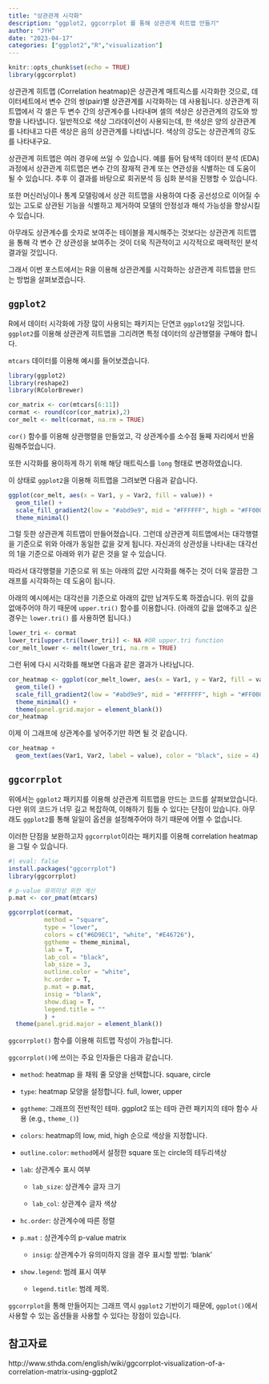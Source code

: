```yaml
---
title: "상관관계 시각화"
description: "ggplot2, ggcorrplot 를 통해 상관관계 히트맵 만들기"
author: "JYH"
date: "2023-04-17"
categories: ["ggplot2","R","visualization"]
---
```


```r
knitr::opts_chunk$set(echo = TRUE)
library(ggcorrplot)
```

상관관계 히트맵 (Correlation heatmap)은 상관관계 매트릭스를 시각화한 것으로, 데이터세트에서 변수 간의 쌍(pair)별 상관관계를 시각화하는 데 사용됩니다. 상관관계 히트맵에서 각 셀은 두 변수 간의 상관계수를 나타내며 셀의 색상은 상관관계의 강도와 방향을 나타냅니다. 일반적으로 색상 그라데이션이 사용되는데, 한 색상은 양의 상관관계를 나타내고 다른 색상은 음의 상관관계를 나타냅니다. 색상의 강도는 상관관계의 강도를 나타내구요.

상관관계 히트맵은 여러 경우에 쓰일 수 있습니다. 예를 들어 탐색적 데이터 분석 (EDA) 과정에서 상관관계 히트맵은 변수 간의 잠재적 관계 또는 연관성을 식별하는 데 도움이 될 수 있습니다. 추후 이 결과를 바탕으로 회귀분석 등 심화 분석을 진행할 수 있습니다.

또한 머신러닝이나 통계 모델링에서 상관 히트맵을 사용하여 다중 공선성으로 이어질 수 있는 고도로 상관된 기능을 식별하고 제거하여 모델의 안정성과 해석 가능성을 향상시킬 수 있습니다.

아무래도 상관계수를 숫자로 보여주는 테이블을 제시해주는 것보다는 상관관계 히트맵을 통해 각 변수 간 상관성을 보여주는 것이 더욱 직관적이고 시각적으로 매력적인 분석결과일 것입니다.

그래서 이번 포스트에서는 R을 이용해 상관관계를 시각화하는 상관관계 히트맵을 만드는 방법을 살펴보겠습니다.

## `ggplot2`

R에서 데이터 시각화에 가장 많이 사용되는 패키지는 단연코 `ggplot2`일 것입니다. `ggplot2`를 이용해 상관관계 히트맵을 그리려면 특정 데이터의 상관행렬을 구해야 합니다.

`mtcars` 데이터를 이용해 예시를 들어보겠습니다.

```r
library(ggplot2)
library(reshape2)
library(RColorBrewer)

cor_matrix <- cor(mtcars[6:11])
cormat <- round(cor(cor_matrix),2)
cor_melt <- melt(cormat, na.rm = TRUE)
```

`cor()` 함수를 이용해 상관행렬을 만들었고, 각 상관계수를 소수점 둘째 자리에서 반올림해주었습니다.

또한 시각화를 용이하게 하기 위해 해당 매트릭스를 `long` 형태로 변경하였습니다.

이 상태로 `ggplot2`을 이용해 히트맵을 그려보면 다음과 같습니다.

```r
ggplot(cor_melt, aes(x = Var1, y = Var2, fill = value)) +
  geom_tile() + 
  scale_fill_gradient2(low = "#abd9e9", mid = "#FFFFFF", high = "#FF0000", midpoint = 0, space = "Lab", name="Correlation") +
  theme_minimal()
```

그럴 듯한 상관관계 히트맵이 만들어졌습니다. 그런데 상관관계 히트맵에서는 대각행렬을 기준으로 위와 아래가 동일한 값을 갖게 됩니다. 자신과의 상관성을 나타내는 대각선의 1을 기준으로 아래와 위가 같은 것을 알 수 있습니다.

따라서 대각행렬을 기준으로 위 또는 아래의 값만 시각화를 해주는 것이 더욱 깔끔한 그래프를 시각화하는 데 도움이 됩니다.

아래의 예시에서는 대각선을 기준으로 아래의 값만 남겨두도록 하겠습니다. 위의 값을 없애주어야 하기 때문에 `upper.tri()` 함수를 이용합니다. (아래의 값을 없애주고 싶은 경우는 `lower.tri()` 를 사용하면 됩니다.)

```r
lower_tri <- cormat
lower_tri[upper.tri(lower_tri)] <- NA #OR upper.tri function
cor_melt_lower <- melt(lower_tri, na.rm = TRUE)

```

그런 뒤에 다시 시각화를 해보면 다음과 같은 결과가 나타납니다.

```r
cor_heatmap <- ggplot(cor_melt_lower, aes(x = Var1, y = Var2, fill = value)) +
  geom_tile() + 
  scale_fill_gradient2(low = "#abd9e9", mid = "#FFFFFF", high = "#FF0000", midpoint = 0, space = "Lab", name="Correlation") +
  theme_minimal() +
  theme(panel.grid.major = element_blank())
cor_heatmap
```

이제 이 그래프에 상관계수를 넣어주기만 하면 될 것 같습니다.

```r
cor_heatmap +
  geom_text(aes(Var1, Var2, label = value), color = "black", size = 4)
```

## `ggcorrplot` 

위에서는 `ggplot2` 패키지를 이용해 상관관계 히트맵을 만드는 코드를 살펴보았습니다. 다만 위의 코드가 너무 길고 복잡하여, 이해하기 힘들 수 있다는 단점이 있습니다. 아무래도 `ggplot2`를 통해 일일이 옵션을 설정해주어야 하기 때문에 어쩔 수 없습니다.

이러한 단점을 보완하고자 `ggcorrplot`이라는 패키지를 이용해 correlation heatmap 을 그릴 수 있습니다.

```r
#| eval: false
install.packages("ggcorrplot")
library(ggcorrplot)
```

```r

# p-value 유의미성 위한 계산
p.mat <- cor_pmat(mtcars)

ggcorrplot(cormat,
          method = "square",
          type = "lower",
          colors = c("#6D9EC1", "white", "#E46726"),
          ggtheme = theme_minimal,
          lab = T,
          lab_col = "black",
          lab_size = 3,
          outline.color = "white",
          hc.order = T,
          p.mat = p.mat,
          insig = "blank",
          show.diag = T,
          legend.title = ""
          ) +
  theme(panel.grid.major = element_blank())
```

`ggcorrplot()` 함수를 이용해 히트맵 작성이 가능합니다.

`ggcorrplot()`에 쓰이는 주요 인자들은 다음과 같습니다.

-   `method`: heatmap 을 채워 줄 모양을 선택합니다. square, circle

-   `type`: heatmap 모양을 설정합니다. full, lower, upper

-   `ggtheme`: 그래프의 전반적인 테마. ggplot2 또는 테마 관련 패키지의 테마 함수 사용 (e.g., `theme_()`)

-   `colors`: heatmap의 low, mid, high 순으로 색상을 지정합니다.

-   `outline.color`: `method`에서 설정한 square 또는 circle의 테두리색상

-   `lab`: 상관계수 표시 여부

    -   `lab_size`: 상관계수 글자 크기

    -   `lab_col`: 상관계수 글자 색상

-   `hc.order`: 상관계수에 따른 정렬

-   `p.mat` : 상관계수의 p-value matrix

    -   `insig`: 상관계수가 유의미하지 않을 경우 표시할 방법: 'blank'

-   `show.legend`: 범례 표시 여부

    -   `legend.title`: 범례 제목.

`ggcorrplot`을 통해 만들어지는 그래프 역시 `ggplot2` 기반이기 때문에, `ggplot()`에서 사용할 수 있는 옵션들을 사용할 수 있다는 장점이 있습니다.

## 참고자료

http://www.sthda.com/english/wiki/ggcorrplot-visualization-of-a-correlation-matrix-using-ggplot2
